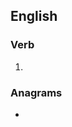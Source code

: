 ==English==

===Verb===
{{head|en|verb form}}

# {{present participle of|en|sign out|nocat=1}}

===Anagrams===
* {{anagrams|en|a=ggiinnostu|outsinging}}